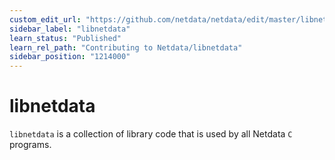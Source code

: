 ```yaml
---
custom_edit_url: "https://github.com/netdata/netdata/edit/master/libnetdata/README.md"
sidebar_label: "libnetdata"
learn_status: "Published"
learn_rel_path: "Contributing to Netdata/libnetdata"
sidebar_position: "1214000"
---
```



# libnetdata

`libnetdata` is a collection of library code that is used by all Netdata `C` programs.


